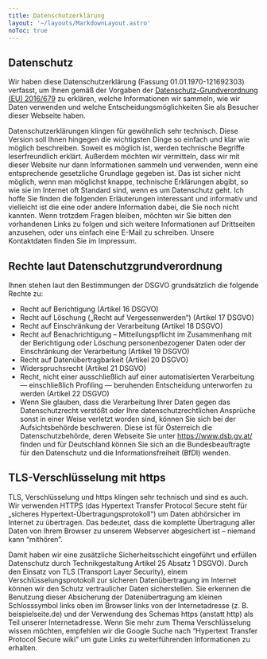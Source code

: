 ```yaml
---
title: Datenschutzerklärung
layout: '~/layouts/MarkdownLayout.astro'
noToc: true
---
```


## Datenschutz

Wir haben diese Datenschutzerklärung (Fassung 01.01.1970-121692303) verfasst, um Ihnen gemäß der Vorgaben der [Datenschutz-Grundverordnung (EU) 2016/679](https://eur-lex.europa.eu/legal-content/DE/ALL/?uri=celex%3A32016R0679&tid=121692304) zu erklären, welche Informationen wir sammeln, wie wir Daten verwenden und welche Entscheidungsmöglichkeiten Sie als Besucher dieser Webseite haben.

Datenschutzerklärungen klingen für gewöhnlich sehr technisch. Diese Version soll Ihnen hingegen die wichtigsten Dinge so einfach und klar wie möglich beschreiben. Soweit es möglich ist, werden technische Begriffe leserfreundlich erklärt. Außerdem möchten wir vermitteln, dass wir mit dieser Website nur dann Informationen sammeln und verwenden, wenn eine entsprechende gesetzliche Grundlage gegeben ist. Das ist sicher nicht möglich, wenn man möglichst knappe, technische Erklärungen abgibt, so wie sie im Internet oft Standard sind, wenn es um Datenschutz geht. Ich hoffe Sie finden die folgenden Erläuterungen interessant und informativ und vielleicht ist die eine oder andere Information dabei, die Sie noch nicht kannten.
Wenn trotzdem Fragen bleiben, möchten wir Sie bitten den vorhandenen Links zu folgen und sich weitere Informationen auf Drittseiten anzusehen, oder uns einfach eine E-Mail zu schreiben. Unsere Kontaktdaten finden Sie im Impressum.

## Rechte laut Datenschutzgrundverordnung

Ihnen stehen laut den Bestimmungen der DSGVO grundsätzlich die folgende Rechte zu:

- Recht auf Berichtigung (Artikel 16 DSGVO)
- Recht auf Löschung („Recht auf Vergessenwerden“) (Artikel 17 DSGVO)
- Recht auf Einschränkung der Verarbeitung (Artikel 18 DSGVO)
- Recht auf Benachrichtigung – Mitteilungspflicht im Zusammenhang mit der Berichtigung oder Löschung personenbezogener Daten oder der Einschränkung der Verarbeitung (Artikel 19 DSGVO)
- Recht auf Datenübertragbarkeit (Artikel 20 DSGVO)
- Widerspruchsrecht (Artikel 21 DSGVO)
- Recht, nicht einer ausschließlich auf einer automatisierten Verarbeitung — einschließlich Profiling — beruhenden Entscheidung unterworfen zu werden (Artikel 22 DSGVO)
- Wenn Sie glauben, dass die Verarbeitung Ihrer Daten gegen das Datenschutzrecht verstößt oder Ihre datenschutzrechtlichen Ansprüche sonst in einer Weise verletzt worden sind, können Sie sich bei der Aufsichtsbehörde beschweren. Diese ist für Österreich die Datenschutzbehörde, deren Webseite Sie unter https://www.dsb.gv.at/ finden und für Deutschland können Sie sich an die Bundesbeauftragte für den Datenschutz und die Informationsfreiheit (BfDI) wenden.

## TLS-Verschlüsselung mit https

TLS, Verschlüsselung und https klingen sehr technisch und sind es auch. Wir verwenden HTTPS (das Hypertext Transfer Protocol Secure steht für „sicheres Hypertext-Übertragungsprotokoll“) um Daten abhörsicher im Internet zu übertragen.
Das bedeutet, dass die komplette Übertragung aller Daten von Ihrem Browser zu unserem Webserver abgesichert ist – niemand kann “mithören”.

Damit haben wir eine zusätzliche Sicherheitsschicht eingeführt und erfüllen Datenschutz durch Technikgestaltung Artikel 25 Absatz 1 DSGVO). Durch den Einsatz von TLS (Transport Layer Security), einem Verschlüsselungsprotokoll zur sicheren Datenübertragung im Internet können wir den Schutz vertraulicher Daten sicherstellen.
Sie erkennen die Benutzung dieser Absicherung der Datenübertragung am kleinen Schlosssymbol links oben im Browser links von der Internetadresse (z. B. beispielseite.de) und der Verwendung des Schemas https (anstatt http) als Teil unserer Internetadresse.
Wenn Sie mehr zum Thema Verschlüsselung wissen möchten, empfehlen wir die Google Suche nach “Hypertext Transfer Protocol Secure wiki” um gute Links zu weiterführenden Informationen zu erhalten.
